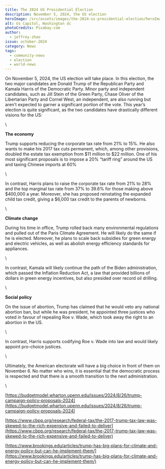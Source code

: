 ```yaml
---
title: The 2024 US Presidential Election
description: November 5, 2024, the US election
heroImage: /src/assets/images/the-2024-us-presidential-election/heroImage.jpg
alt: Us Capitol, Washington dc
photoCredits: Pixabay.com
author:
  - jeffrey-zhao
issue: october-2024
category: News
tags:
  - community-news
  - election
  - world-news
---
```

On November 5, 2024, the US election will take place. In this election, the two major candidates are Donald Trump of the Republican Party and Kamala Harris of the Democratic Party. Minor party and independent candidates, such as Jill Stein of the Green Party, Chase Oliver of the Libertarian Party and Cornel West, an independent, are also running but aren’t expected to garner a significant portion of the vote. This year’s election is quite significant, as the two candidates have drastically different visions for the US:

\\

**The economy**

Trump supports reducing the corporate tax rate from 21% to 15%. He also wants to make his 2017 tax cuts permanent, which, among other provisions, doubled the estate tax exemption from $11 million to $22 million. One of his most significant proposals is to impose a 20% “tariff ring” around the US and taxing Chinese imports at 60%

\\

In contrast, Harris plans to raise the corporate tax rate from 21% to 28% and the top marginal tax rate from 37% to 39.6% for those making above $400,000 a year. Moreover, she has proposed reinstating the expanded child tax credit, giving a $6,000 tax credit to the parents of newborns.

\\

**Climate change**

During his time in office, Trump rolled back many environmental regulations and pulled out of the Paris Climate Agreement. He will likely do the same if he is elected. Moreover, he plans to scale back subsidies for green energy and electric vehicles, as well as abolish energy efficiency standards for appliances.

\\

In contrast, Kamala will likely continue the path of the Biden administration, which passed the Inflation Reduction Act, a law that provided billions of dollars in green energy incentives, but also presided over record oil drilling.

\\

**Social policy**

On the issue of abortion, Trump has claimed that he would veto any national abortion ban, but while he was president, he appointed three justices who voted in favour of repealing Roe v. Wade, which took away the right to an abortion in the US.

\\

In contrast, Harris supports codifying Roe v. Wade into law and would likely appoint pro-choice justices.

\\

Ultimately, the American electorate will have a big choice in front of them on November 6. No matter who wins, it is essential that the democratic process is respected and that there is a smooth transition to the next administration.

\\

[https://budgetmodel.wharton.upenn.edu/issues/2024/8/26/trump-campaign-policy-proposals-2024](https://budgetmodel.wharton.upenn.edu/issues/2024/8/26/trump-campaign-policy-proposals-2024)

[https://www.cbpp.org/research/federal-tax/the-2017-trump-tax-law-was-skewed-to-the-rich-expensive-and-failed-to-deliver](https://www.cbpp.org/research/federal-tax/the-2017-trump-tax-law-was-skewed-to-the-rich-expensive-and-failed-to-deliver)

[https://www.brookings.edu/articles/trump-has-big-plans-for-climate-and-energy-policy-but-can-he-implement-them/](https://www.brookings.edu/articles/trump-has-big-plans-for-climate-and-energy-policy-but-can-he-implement-them/)
